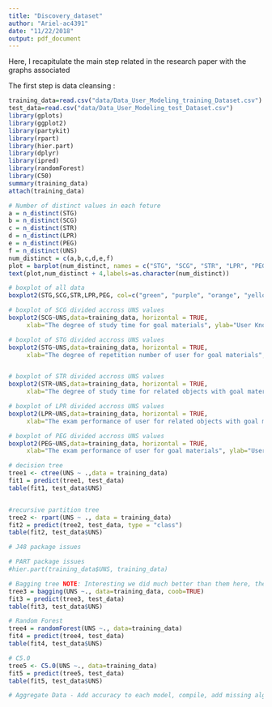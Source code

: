 ```yaml
---
title: "Discovery_dataset"
author: "Ariel-ac4391"
date: "11/22/2018"
output: pdf_document
---
```



\noindent Here, I recapitulate the main step related in the research paper with the graphs associated


\noindent The first step is data cleansing :

```r
training_data=read.csv("data/Data_User_Modeling_training_Dataset.csv")
test_data=read.csv("data/Data_User_Modeling_test_Dataset.csv")
library(gplots)
library(ggplot2)
library(partykit)
library(rpart)
library(hier.part)
library(dplyr)
library(ipred)
library(randomForest)
library(C50)
summary(training_data)
attach(training_data)

# Number of distinct values in each feture
a = n_distinct(STG)
b = n_distinct(SCG)
c = n_distinct(STR)
d = n_distinct(LPR)
e = n_distinct(PEG)
f = n_distinct(UNS)
num_distinct = c(a,b,c,d,e,f)
plot = barplot(num_distinct, names = c("STG", "SCG", "STR", "LPR", "PEG", "UNS"), ylim=c(0,120), xlab="All Features", col=c("green", "purple", "orange", "yellow", "blue", "magenta"))
text(plot,num_distinct + 4,labels=as.character(num_distinct))

# boxplot of all data
boxplot2(STG,SCG,STR,LPR,PEG, col=c("green", "purple", "orange", "yellow", "blue", "magenta"), ylim=c(0,1.2))

# boxplot of SCG divided accross UNS values
boxplot2(SCG~UNS,data=training_data, horizontal = TRUE,
  	 xlab="The degree of study time for goal materials", ylab="User Knowledge", col=c("green", "purple", "orange", "yellow", "blue"))

# boxplot of STG divided accross UNS values
boxplot2(STG~UNS,data=training_data, horizontal = TRUE,
  	 xlab="The degree of repetition number of user for goal materials", ylab="User Knowledge", col=c("green", "purple", "orange", "yellow", "blue"))


# boxplot of STR divided accross UNS values
boxplot2(STR~UNS,data=training_data, horizontal = TRUE,
  	 xlab="The degree of study time for related objects with goal materials", ylab="User Knowledge", col=c("green", "purple", "orange", "yellow", "blue"))

# boxplot of LPR divided accross UNS values
boxplot2(LPR~UNS,data=training_data, horizontal = TRUE,
  	 xlab="The exam performance of user for related objects with goal materials", ylab="User Knowledge", col=c("green", "purple", "orange", "yellow", "blue"))

# boxplot of PEG divided accross UNS values
boxplot2(PEG~UNS,data=training_data, horizontal = TRUE,
  	 xlab="The exam performance of user for goal materials", ylab="User Knowledge", col=c("green", "purple", "orange", "yellow", "blue"))

# decision tree
tree1 <- ctree(UNS ~ .,data = training_data)
fit1 = predict(tree1, test_data)
table(fit1, test_data$UNS)


#recursive partition tree
tree2 <- rpart(UNS ~ ., data = training_data)
fit2 = predict(tree2, test_data, type = "class")
table(fit2, test_data$UNS)

# J48 package issues

# PART package issues
#hier.part(training_data$UNS, training_data)

# Bagging tree NOTE: Interesting we did much better than them here, they did something wrong
tree3 = bagging(UNS ~., data=training_data, coob=TRUE)
fit3 = predict(tree3, test_data)
table(fit3, test_data$UNS)

# Random Forest
tree4 = randomForest(UNS ~., data=training_data)
fit4 = predict(tree4, test_data)
table(fit4, test_data$UNS)

# C5.0
tree5 <- C5.0(UNS ~., data=training_data)
fit5 = predict(tree5, test_data)
table(fit5, test_data$UNS)

# Aggregate Data - Add accuracy to each model, compile, add missing algorithms if possible
```